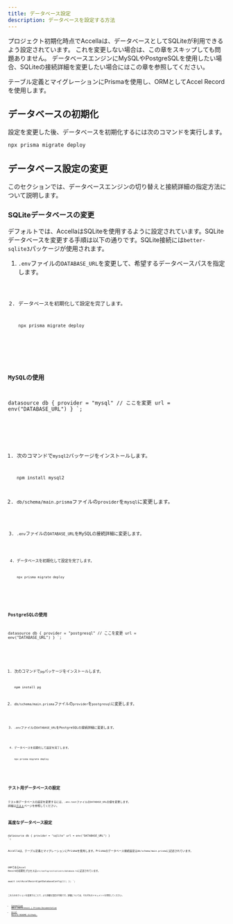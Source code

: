 ```yaml
---
title: データベース設定
description: データベースを設定する方法
---
```



プロジェクト初期化時点でAccellaは、データベースとしてSQLiteが利用できるよう設定されています。
これを変更しない場合は、この章をスキップしても問題ありません。
データベースエンジンにMySQLやPostgreSQLを使用したい場合、SQLiteの接続詳細を変更したい場合にはこの章を参照してください。

テーブル定義とマイグレーションにPrismaを使用し、ORMとしてAccel Recordを使用します。

## データベースの初期化

設定を変更した後、データベースを初期化するには次のコマンドを実行します。

```bash
npx prisma migrate deploy
```

## データベース設定の変更

このセクションでは、データベースエンジンの切り替えと接続詳細の指定方法について説明します。

### SQLiteデータベースの変更

デフォルトでは、AccellaはSQLiteを使用するように設定されています。SQLiteデータベースを変更する手順は以下の通りです。SQLite接続には`better-sqlite3`パッケージが使用されます。

<Steps>

1. `.env`ファイルの`DATABASE_URL`を変更して、希望するデータベースパスを指定します。

   <Code code='DATABASE_URL="file:/path/to/dev.db"' lang="dotenv" title='.env' />

2. データベースを初期化して設定を完了します。

   ```bash
   npx prisma migrate deploy
   ```

</Steps>

### MySQLの使用

datasource db {
  provider = "mysql" // ここを変更
  url      = env("DATABASE_URL")
}
`;

<Steps>

1. 次のコマンドで`mysql2`パッケージをインストールします。

   ```bash
   npm install mysql2
   ```

2. `db/schema/main.prisma`ファイルの`provider`を`mysql`に変更します。

   <Code code={mysqlSource} lang="prisma" title='db/schema/main.prisma' />

3. `.env`ファイルの`DATABASE_URL`をMySQLの接続詳細に変更します。

   <Code code='DATABASE_URL="mysql://root:@localhost:3306/accella_dev"' lang="dotenv" title='.env' />

4. データベースを初期化して設定を完了します。

   ```bash
   npx prisma migrate deploy
   ```

</Steps>

### PostgreSQLの使用

datasource db {
  provider = "postgresql" // ここを変更
  url      = env("DATABASE_URL")
}
`;

<Steps>

1. 次のコマンドで`pg`パッケージをインストールします。

   ```bash
   npm install pg
   ```

2. `db/schema/main.prisma`ファイルの`provider`を`postgresql`に変更します。

   <Code code={pgSource} lang="prisma" title='db/schema/main.prisma' />

3. `.env`ファイルの`DATABASE_URL`をPostgreSQLの接続詳細に変更します。

   <Code code='DATABASE_URL="postgresql://test:password@localhost:5432/accella_dev"' lang="dotenv" title='.env' />

4. データベースを初期化して設定を完了します。

   ```bash
   npx prisma migrate deploy
   ```

</Steps>

## テスト用データベースの設定

テスト用データベースの設定を変更するには、`.env.test`ファイルの`DATABASE_URL`の値を変更します。
詳細は[テスト](testing#テスト用データベースの設定)ページを参照してください。

## 高度なデータベース設定

datasource db {
  provider = "sqlite"
  url      = env("DATABASE_URL")
}
`;

Accellaは、テーブル定義とマイグレーションにPrismaを使用します。Prismaのデータベース接続設定は`db/schema/main.prisma`に記述されています。

<Code code={sqliteSource} lang="prisma" title='db/schema/main.prisma' />

ORMであるAccel Recordの初期化プロセスは`src/config/initializers/database.ts`に記述されています。


  await initAccelRecord(getDatabaseConfig());
};
`;

<Code code={setupDatabase} lang="ts" title='src/config/initializers/database.ts' />

これらのセクションを変更することで、より詳細な設定が可能です。詳細については、それぞれのドキュメントを参照してください。

- [Connection URLs (Reference) | Prisma Documentation](https://www.prisma.io/docs/orm/reference/connection-urls)
- [Accel Record README（GitHub）](https://github.com/koyopro/accella/blob/main/packages/accel-record/README-ja.md)
